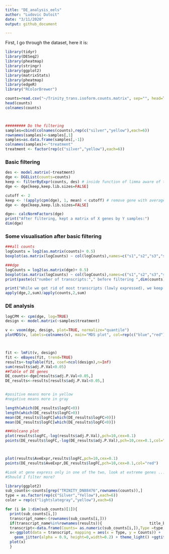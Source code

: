```yaml
---
title: "DE_analysis_eels"
author: "Ludovic Dutoit"
date: "3/11/2020"
output: github_document

---
```


First, I go through the dataset, here it is:
```r
library(tidyr)
library(DESeq2)
library(pheatmap)
library(stringr)
library(ggplot2)
library(matrixStats)
library(pheatmap)
library(edgeR)
library("RColorBrewer")

counts=read.csv("~/Trinity_trans.isoform.counts.matrix", sep="", head=T)
head(counts)
colnames(counts)



######### Do the filtering
samples=cbind(colnames(counts),rep(c("silver","yellow"),each=6))
rownames(samples)<-samples[,1]
samples=as.data.frame(samples[,-1])
colnames(samples)<-"treatment"
treatment <- factor(rep(c("silver","yellow"),each=6))
```

### Basic filtering
```r
des <- model.matrix(~treatment)
dge <- DGEList(counts=counts) 
keep <- filterByExpr(counts, des) # inside function of limma aware of the design to remove rad counts
dge <- dge[keep,keep.lib.sizes=FALSE]

cutoff <- 2
keep <- !(apply(cpm(dge), 1, mean) < cutoff) # remove gene with average cpm below 2
dge <- dge[keep,keep.lib.sizes=FALSE]

dge<- calcNormFactors(dge)
print("After filtering, kept a matrix of X genes by Y samples:")
dim(dge)
```
### Some visualisation after basic filtering
```r

###all counts
logCounts = log2(as.matrix(counts)+ 0.5)
boxplot(as.matrix(logCounts) ~ col(logCounts),names=c("s1","s2","s3","s4","s5","s6","y1","y2","y3","y4","y5","y6"),main= "log Raw counts",sub="Y has a lot of transcripts with low counts")

###dge
logCounts = log2(as.matrix(dge)+ 0.5)
boxplot(as.matrix(logCounts) ~ col(logCounts),names=c("s1","s2","s3","s4","s5","s6","y1","y2","y3","y4","y5","y6"),main= "log filtered counts",sub="Those low yellow transcripts are filtered out")
print(paste(c("number of transcripts:"," before filtering ",dim(counts)[1]," after filtering ",dim(dge)[1])))

print("While we get rid of most transcripts (lowly expressed), we keep a high proportion of all reads per samples")
apply(dge,2,sum)/apply(counts,2,sum)
```


### DE analysis 

```r
logCPM <- cpm(dge, log=TRUE)
design <- model.matrix(~samples$treatment)

v <- voom(dge, design, plot=TRUE, normalize="quantile")
plotMDS(v, labels=colnames(v), main="MDS plot", col=rep(c("blue","red"),each=6))



fit <- lmFit(v, design)
fit <- eBayes(fit, trend=TRUE)
results<-topTable(fit, coef=ncol(design),n=Inf)
sum(results$adj.P.Val<0.05)
##Table of DE genes
DE_counts<-dge[results$adj.P.Val<0.05,]
DE_results<-results[results$adj.P.Val<0.05,]


#positive means more in yellow
#negative means more in gray

length(which(DE_results$logFC<0))
length(which(DE_results$logFC>0))
mean(DE_results$logFC[which(DE_results$logFC>0)])
mean(DE_results$logFC[which(DE_results$logFC<0)])

###Volcano plot
plot(results$logFC,-log(results$adj.P.Val),pch=10,cex=0.1)
points(DE_results$logFC,-log(DE_results$adj.P.Val),pch=10,cex=0.1,col="red")



plot(results$AveExpr,results$logFC,pch=10,cex=0.1)
points(DE_results$AveExpr,DE_results$logFC,pch=10,cex=0.1,col="red")

#Look at gene express only in one of the two, look at extreme genes ... on top of volcano plot. Those ref ones have low variance within, higher between
#Should I filter more?

```

```r
library(ggplot2)
sub_counts<-counts[grep("TRINITY_DN88476",rownames(counts)),]
type = as.factor(rep(c("Silver","Yellow"),each=6))
color = rep(c("lightslategray","yellow"),each=6)

for (i in 1:dim(sub_counts)[1]){
  print(sub_counts[i,])
  transcript_name<-(rownames(sub_counts[i,]))
  if(transcript_name%in%rownames(results)){                     title_bit<-paste(transcript_name,", p-adjusted =",round(      results$adj.P.Val[which(rownames(results)==transcript_name)],4))}else{title_bit<-paste(transcript_name,"NOT passing filtering")}
  transcript<-data.frame(Counts= as.numeric(sub_counts[i,]),Type =type,color=color)
  x<-ggplot(data = transcript, mapping = aes(x = Type, y = Counts)) +  
    geom_jitter(alpha = 0.9, height=0,width=0.2) + theme_light() +ggtitle(title_bit)
  plot(x)
  }
```
